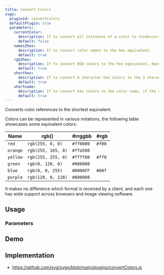 ```yaml
---
title: Convert Colors
svgo:
  pluginId: convertColors
  defaultPlugin: true
  parameters:
    currentColor:
      description: If to convert all instances of a color to <code>currentColor</code>. This means to inherit the active foreground color, for example in HTML5 this would be the <a href="https://developer.mozilla.org/docs/Web/CSS/color" target="_blank"><code>color</code></a> property in CSS.
      default: false
    names2hex:
      description: If to convert color names to the hex equivalent.
      default: true
    rgb2hex:
      description: If to convert RGB colors to the hex equivalent, does ignores RGBA.
      default: true
    shorthex:
      description: If to convert 6 character hex colors to the 3 character equivalent where possible.
      default: true
    shortname:
      description: If to convert hex colors to the color name, if the color name is shorter then the hex equivalent.
      default: true
---
```


Converts color references to the shortest equivalent.

Colors can be represented in various notations, the following table showcases some equivalent colors:

| Name | rgb() | #rrggbb | #rgb |
|---|---|---|---|
| `red` | `rgb(255, 0, 0)` | `#ff0000` | `#f00` |
| `orange` | `rgb(255, 165, 0)` | `#ffa500` | |
| `yellow` | `rgb(255, 255, 0)` | `#ffff00` | `#ff0` |
| `green` | `rgb(0, 128, 0)` | `#008000` | |
| `blue` | `rgb(0, 0, 255)` | `#0000FF` | `#00f` |
| `purple` | `rgb(128, 0, 128)` | `#800080` | |

It makes no difference which format is received by a client, and each one has wide support across browsers and image viewing software.

## Usage

<PluginUsage/>

### Parameters

<PluginParams/>

## Demo

<PluginDemo/>

## Implementation

* https://github.com/svg/svgo/blob/main/plugins/convertColors.js
